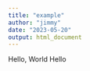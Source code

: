 ```yaml
---
title: "example"
author: "jimmy"
date: "2023-05-20"
output: html_document
---
```


Hello, World
Hello
